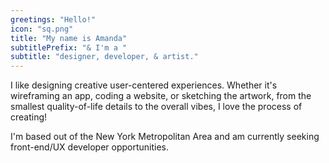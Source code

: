 ```yaml
---
greetings: "Hello!"
icon: "sq.png"
title: "My name is Amanda"
subtitlePrefix: "& I'm a "
subtitle: "designer, developer, & artist."
---
```


I like designing creative user-centered experiences. Whether it's <span class="emph">wireframing</span> an app, <span class="emph">coding</span> a website, or <span class="emph">sketching</span> the artwork, from the smallest quality-of-life details to the overall vibes, I love the process of creating!

I'm based out of the New York Metropolitan Area and am currently seeking front-end/UX developer opportunities.